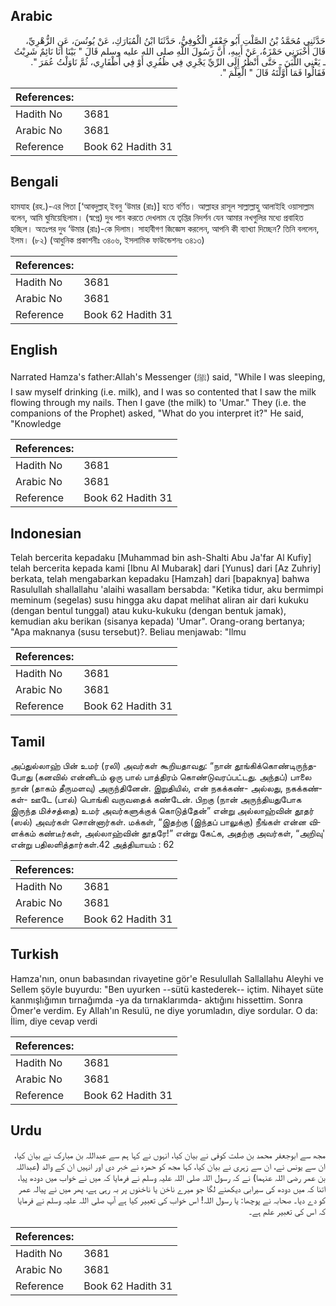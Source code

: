 ## Arabic


<div dir="rtl" lang="ar" style={{fontSize:'larger',backgroundColor:'#f8f9fa',padding:20}}>
حَدَّثَنِي مُحَمَّدُ بْنُ الصَّلْتِ أَبُو جَعْفَرٍ الْكُوفِيُّ، حَدَّثَنَا ابْنُ الْمُبَارَكِ، عَنْ يُونُسَ، عَنِ الزُّهْرِيِّ، قَالَ أَخْبَرَنِي حَمْزَةُ، عَنْ أَبِيهِ، أَنَّ رَسُولَ اللَّهِ صلى الله عليه وسلم قَالَ ‏"‏ بَيْنَا أَنَا نَائِمٌ شَرِبْتُ ـ يَعْنِي اللَّبَنَ ـ حَتَّى أَنْظُرُ إِلَى الرِّيِّ يَجْرِي فِي ظُفُرِي أَوْ فِي أَظْفَارِي، ثُمَّ نَاوَلْتُ عُمَرَ ‏"‏‏.‏ فَقَالُوا فَمَا أَوَّلْتَهُ قَالَ ‏"‏ الْعِلْمَ ‏"‏‏.‏
</div>
<div style={{backgroundColor:'#f8f9fa',padding:20, marginBottom: 10}}><table> <thead> <tr> <th>References:</th> <th></th> </tr> </thead> <tbody><tr><td>Hadith No</td><td>3681</td></tr><tr><td>Arabic No</td><td>3681</td></tr><tr><td>Reference</td><td>Book 62 Hadith 31</td></tr></tbody></table></div>

## Bengali


<div dir="ltr" lang="bn" style={{fontSize:'larger',backgroundColor:'#f8f9fa',padding:20}}>
হামযাহ (রহ.)-এর পিতা [‘আবদুল্লাহ্ ইবনু ‘উমার (রাঃ)] হতে বর্ণিত। আল্লাহর রাসূল সাল্লাল্লাহু আলাইহি ওয়াসাল্লাম বলেন, আমি ঘুমিয়েছিলাম। (স্বপ্নে) দুধ পান করতে দেখলাম যে তৃপ্তির নিদর্শন যেন আমার নখগুলির মধ্যে প্রবাহিত হচ্ছিল। অতঃপর দুধ ‘উমার (রাঃ)-কে দিলাম। সাহাবীগণ জিজ্ঞেস করলেন, আপনি কী ব্যাখ্যা দিচ্ছেন? তিনি বললেন, ইলম। (৮২) (আধুনিক প্রকাশনীঃ ৩৪০৬, ইসলামিক ফাউন্ডেশনঃ ৩৪১৩)
</div>
<div style={{backgroundColor:'#f8f9fa',padding:20, marginBottom: 10}}><table> <thead> <tr> <th>References:</th> <th></th> </tr> </thead> <tbody><tr><td>Hadith No</td><td>3681</td></tr><tr><td>Arabic No</td><td>3681</td></tr><tr><td>Reference</td><td>Book 62 Hadith 31</td></tr></tbody></table></div>

## English


<div dir="ltr" lang="en" style={{fontSize:'larger',backgroundColor:'#f8f9fa',padding:20}}>
Narrated Hamza's father:Allah's Messenger (ﷺ) said, "While I was sleeping, I saw myself drinking (i.e. milk), and I was so contented that I saw the milk flowing through my nails. Then I gave (the milk) to 'Umar." They (i.e. the companions of the Prophet) asked, "What do you interpret it?" He said, "Knowledge
</div>
<div style={{backgroundColor:'#f8f9fa',padding:20, marginBottom: 10}}><table> <thead> <tr> <th>References:</th> <th></th> </tr> </thead> <tbody><tr><td>Hadith No</td><td>3681</td></tr><tr><td>Arabic No</td><td>3681</td></tr><tr><td>Reference</td><td>Book 62 Hadith 31</td></tr></tbody></table></div>

## Indonesian


<div dir="ltr" lang="id" style={{fontSize:'larger',backgroundColor:'#f8f9fa',padding:20}}>
Telah bercerita kepadaku [Muhammad bin ash-Shalti Abu Ja'far Al Kufiy] telah bercerita kepada kami [Ibnu Al Mubarak] dari [Yunus] dari [Az Zuhriy] berkata, telah mengabarkan kepadaku [Hamzah] dari [bapaknya] bahwa Rasulullah shallallahu 'alaihi wasallam bersabda: "Ketika tidur, aku bermimpi meminum (segelas) susu hingga aku dapat melihat aliran air dari kukuku (dengan bentul tunggal) atau kuku-kukuku (dengan bentuk jamak), kemudian aku berikan (sisanya kepada) 'Umar". Orang-orang bertanya; "Apa maknanya (susu tersebut)?. Beliau menjawab: "Ilmu
</div>
<div style={{backgroundColor:'#f8f9fa',padding:20, marginBottom: 10}}><table> <thead> <tr> <th>References:</th> <th></th> </tr> </thead> <tbody><tr><td>Hadith No</td><td>3681</td></tr><tr><td>Arabic No</td><td>3681</td></tr><tr><td>Reference</td><td>Book 62 Hadith 31</td></tr></tbody></table></div>

## Tamil


<div dir="ltr" lang="ta" style={{fontSize:'larger',backgroundColor:'#f8f9fa',padding:20}}>
அப்துல்லாஹ் பின் உமர் (ரலி) அவர்கள் கூறியதாவது: “நான் தூங்கிக்கொண்டிருந்தபோது (கனவில் என்னிடம் ஒரு பால் பாத்திரம் கொண்டுவரப்பட்டது. அந்தப்) பாலை நான் (தாகம் தீருமளவு) அருந்தினேன். இறுதியில், என் நகக்கண்- அல்லது, நகக்கண்கள்- ஊடே (பால்) பொங்கி வருவதைக் கண்டேன். பிறகு (நான் அருந்தியதுபோக இருந்த மிச்சத்தை) உமர் அவர்களுக்குக் கொடுத்தேன்” என்று அல்லாஹ்வின் தூதர் (ஸல்) அவர்கள் சொன்னார்கள். மக்கள், “இதற்கு (இந்தப் பாலுக்கு) நீங்கள் என்ன விளக்கம் கண்டீர்கள், அல்லாஹ்வின் தூதரே!” என்று கேட்க, அதற்கு அவர்கள், “அறிவு' என்று பதிலளித்தார்கள்.42 அத்தியாயம் : 62
</div>
<div style={{backgroundColor:'#f8f9fa',padding:20, marginBottom: 10}}><table> <thead> <tr> <th>References:</th> <th></th> </tr> </thead> <tbody><tr><td>Hadith No</td><td>3681</td></tr><tr><td>Arabic No</td><td>3681</td></tr><tr><td>Reference</td><td>Book 62 Hadith 31</td></tr></tbody></table></div>

## Turkish


<div dir="ltr" lang="tr" style={{fontSize:'larger',backgroundColor:'#f8f9fa',padding:20}}>
Hamza'nın, onun babasından rivayetine gör'e Resulullah Sallallahu Aleyhi ve Sellem şöyle buyurdu: "Ben uyurken --sütü kastederek-- içtim. Nihayet süte kanmışlığımın tırnağımda -ya da tırnaklarımda- aktığını hissettim. Sonra Ömer'e verdim. Ey Allah'ın Resulü, ne diye yorumladın, diye sordular. O da: İlim, diye cevap verdi
</div>
<div style={{backgroundColor:'#f8f9fa',padding:20, marginBottom: 10}}><table> <thead> <tr> <th>References:</th> <th></th> </tr> </thead> <tbody><tr><td>Hadith No</td><td>3681</td></tr><tr><td>Arabic No</td><td>3681</td></tr><tr><td>Reference</td><td>Book 62 Hadith 31</td></tr></tbody></table></div>

## Urdu


<div dir="rtl" lang="ur" style={{fontSize:'larger',backgroundColor:'#f8f9fa',padding:20}}>
مجھ سے ابوجعفر محمد بن صلت کوفی نے بیان کیا، انہوں نے کہا ہم سے عبداللہ بن مبارک نے بیان کیا، ان سے یونس نے، ان سے زہری نے بیان کیا، کہا مجھ کو حمزہ نے خبر دی اور انہیں ان کے والد (عبداللہ بن عمر رضی اللہ عنہما) نے کہ رسول اللہ صلی اللہ علیہ وسلم نے فرمایا کہ میں نے خواب میں دودھ پیا، اتنا کہ میں دودھ کی سیرابی دیکھنے لگا جو میرے ناخن یا ناخنوں پر بہ رہی ہے، پھر میں نے پیالہ عمر کو دے دیا۔ صحابہ نے پوچھا: یا رسول اللہ! اس خواب کی تعبیر کیا ہے آپ صلی اللہ علیہ وسلم نے فرمایا کہ اس کی تعبیر علم ہے۔
</div>
<div style={{backgroundColor:'#f8f9fa',padding:20, marginBottom: 10}}><table> <thead> <tr> <th>References:</th> <th></th> </tr> </thead> <tbody><tr><td>Hadith No</td><td>3681</td></tr><tr><td>Arabic No</td><td>3681</td></tr><tr><td>Reference</td><td>Book 62 Hadith 31</td></tr></tbody></table></div>